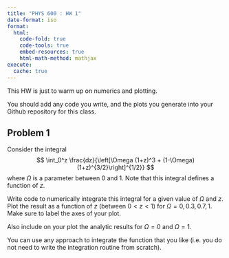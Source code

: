```yaml
---
title: "PHYS 600 : HW 1"
date-format: iso
format:
  html:
    code-fold: true
    code-tools: true
    embed-resources: true
    html-math-method: mathjax
execute: 
  cache: true
---
```


This HW is just to warm up on numerics and plotting. 

You should add any code you write, and the plots you generate into your Github
repository for this class. 

## Problem 1

Consider the integral 
$$
\int_0^z \frac{dz}{\left[\Omega (1+z)^3 + (1-\Omega) (1+z)^{3/2}\right]^{1/2}}
$$
where $\Omega$ is a parameter between 0 and 1. Note that this integral defines a function 
of $z$.

Write code to numerically integrate this integral for a given value of $\Omega$ and $z$.
Plot the result as a function of $z$ (between $0<z<1$) for $\Omega=0, 0.3, 0.7, 1$.
Make sure to label the axes of your plot.

Also include on your plot the analytic results for $\Omega=0$ and $\Omega=1$.

You can use any approach to integrate the function that you like (i.e. you do not 
need to write the integration routine from scratch). 
